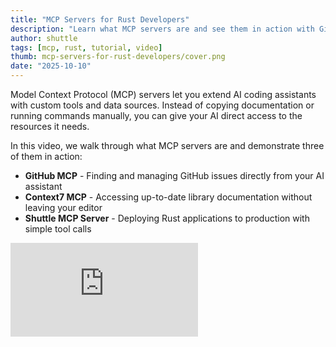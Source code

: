 ```yaml
---
title: "MCP Servers for Rust Developers"
description: "Learn what MCP servers are and see them in action with GitHub, Context7, and Shuttle integrations"
author: shuttle
tags: [mcp, rust, tutorial, video]
thumb: mcp-servers-for-rust-developers/cover.png
date: "2025-10-10"
---
```


Model Context Protocol (MCP) servers let you extend AI coding assistants with custom tools and data sources. Instead of copying documentation or running commands manually, you can give your AI direct access to the resources it needs.

In this video, we walk through what MCP servers are and demonstrate three of them in action:

- **GitHub MCP** - Finding and managing GitHub issues directly from your AI assistant
- **Context7 MCP** - Accessing up-to-date library documentation without leaving your editor
- **Shuttle MCP Server** - Deploying Rust applications to production with simple tool calls

<div style={{ position: "relative", paddingBottom: "56.25%", height: 0 }}>
  <iframe
    style={{
      position: "absolute",
      top: 0,
      left: 0,
      width: "100%",
      height: "100%",
    }}
    src="https://www.youtube.com/embed/eQdCSsdqLkk"
    title="MCP Servers for Rust Developers"
    frameBorder="0"
    allow="accelerometer; autoplay; clipboard-write; encrypted-media; gyroscope; picture-in-picture"
    allowFullScreen
  />
</div>

## Getting Started

MCP servers work with AI coding assistants like Claude Code, Cursor, and others that support the Model Context Protocol. Each server exposes tools that your AI can call directly - no manual context switching needed.

### What the Shuttle MCP Server Does

The Shuttle MCP Server gives your AI agent direct access to Shuttle's platform. Your agent can search documentation, deploy projects, list all your deployments, check project status, and view logs in real-time. Tell your AI "deploy my app" and it handles everything - from creating a project if needed to catching and fixing common deployment issues.

To set it up, install the Shuttle CLI and add this to your MCP configuration:

```json
{
  "mcpServers": {
    "Shuttle": {
      "command": "shuttle",
      "args": ["mcp", "start"]
    }
  }
}
```

Learn more in our announcement post: [Shuttle MCP Server](https://www.shuttle.dev/blog/2025/10/08/shuttle-mcp?utm_source=shuttle_blog&utm_medium=video&utm_campaign=mcp_servers)

Full setup guide: [MCP Server Documentation](https://docs.shuttle.dev/integrations/mcp-server?utm_source=shuttle_blog&utm_medium=video&utm_campaign=mcp_servers)

## Wrapping Up

MCP servers bridge the gap between AI assistants and the tools we use every day. From searching library docs to managing GitHub issues to deploying Rust applications, these servers eliminate the context switching that slows us down.

The Shuttle MCP Server takes this further by handling the entire deployment workflow - from creating projects to monitoring production logs. If you're building with Rust, it's worth checking out.

### Try It Yourself

Get started with Shuttle and deploy your first Rust app:

```bash
shuttle init --from shuttle-hq/shuttle-examples --subfolder axum/hello-world
```

Then connect the Shuttle MCP Server to your AI assistant and deploy directly from your coding session.

Happy coding!
